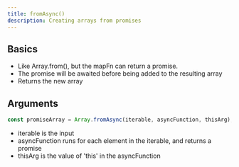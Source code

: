 ```yaml
---
title: fromAsync()
description: Creating arrays from promises
---
```


## Basics

- Like Array.from(), but the mapFn can return a promise.
- The promise will be awaited before being added to the resulting array
- Returns the new array

## Arguments

```js
const promiseArray = Array.fromAsync(iterable, asyncFunction, thisArg);
```

- iterable is the input
- asyncFunction runs for each element in the iterable, and returns a promise
- thisArg is the value of 'this' in the asyncFunction
